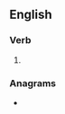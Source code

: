 ==English==

===Verb===
{{head|en|verb form}}

# {{present participle of|resume|lang=en|nocat=1}}

===Anagrams===
* {{anagrams|en|a=egimnrsu|gum resin}}